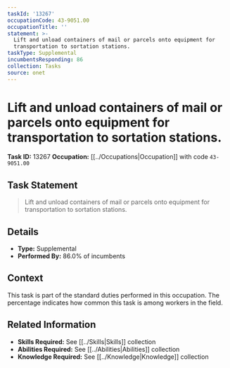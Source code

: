 ```yaml
---
taskId: '13267'
occupationCode: 43-9051.00
occupationTitle: ''
statement: >-
  Lift and unload containers of mail or parcels onto equipment for
  transportation to sortation stations.
taskType: Supplemental
incumbentsResponding: 86
collection: Tasks
source: onet
---
```

# Lift and unload containers of mail or parcels onto equipment for transportation to sortation stations.

**Task ID:** 13267
**Occupation:** [[../Occupations|Occupation]] with code `43-9051.00`

## Task Statement

> Lift and unload containers of mail or parcels onto equipment for transportation to sortation stations.

## Details

- **Type:** Supplemental
- **Performed By:** 86.0% of incumbents

## Context

This task is part of the standard duties performed in this occupation. The percentage indicates how common this task is among workers in the field.

## Related Information

- **Skills Required:** See [[../Skills|Skills]] collection
- **Abilities Required:** See [[../Abilities|Abilities]] collection
- **Knowledge Required:** See [[../Knowledge|Knowledge]] collection
